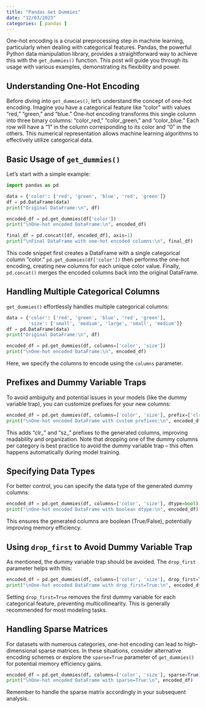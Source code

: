 ```yaml
---
title: "Pandas Get Dummies"
date: "12/03/2023"
categories: [ pandas ]
---
```



One-hot encoding is a crucial preprocessing step in machine learning, particularly when dealing with categorical features.  Pandas, the powerful Python data manipulation library, provides a straightforward way to achieve this with the `get_dummies()` function. This post will guide you through its usage with various examples, demonstrating its flexibility and power.


## Understanding One-Hot Encoding

Before diving into `get_dummies()`, let's understand the concept of one-hot encoding.  Imagine you have a categorical feature like "color" with values "red," "green," and "blue."  One-hot encoding transforms this single column into three binary columns: "color_red," "color_green," and "color_blue." Each row will have a "1" in the column corresponding to its color and "0" in the others. This numerical representation allows machine learning algorithms to effectively utilize categorical data.


## Basic Usage of `get_dummies()`

Let's start with a simple example:

```python
import pandas as pd

data = {'color': ['red', 'green', 'blue', 'red', 'green']}
df = pd.DataFrame(data)
print("Original DataFrame:\n", df)

encoded_df = pd.get_dummies(df['color'])
print("\nOne-hot encoded DataFrame:\n", encoded_df)

final_df = pd.concat([df, encoded_df], axis=1)
print("\nFinal DataFrame with one-hot encoded columns:\n", final_df)
```

This code snippet first creates a DataFrame with a single categorical column "color."  `pd.get_dummies(df['color'])` then performs the one-hot encoding, creating new columns for each unique color value. Finally, `pd.concat()` merges the encoded columns back into the original DataFrame.


## Handling Multiple Categorical Columns

`get_dummies()` effortlessly handles multiple categorical columns:

```python
data = {'color': ['red', 'green', 'blue', 'red', 'green'],
        'size': ['small', 'medium', 'large', 'small', 'medium']}
df = pd.DataFrame(data)
print("Original DataFrame:\n", df)

encoded_df = pd.get_dummies(df, columns=['color', 'size'])
print("\nOne-hot encoded DataFrame:\n", encoded_df)
```

Here, we specify the columns to encode using the `columns` parameter.


##  Prefixes and Dummy Variable Traps

To avoid ambiguity and potential issues in your models (like the dummy variable trap), you can customize prefixes for your new columns:

```python
encoded_df = pd.get_dummies(df, columns=['color', 'size'], prefix=['clr', 'sz'])
print("\nOne-hot encoded DataFrame with custom prefixes:\n", encoded_df)
```

This adds "clr_" and "sz_" prefixes to the generated columns, improving readability and organization.  Note that dropping one of the dummy columns per category is best practice to avoid the dummy variable trap – this often happens automatically during model training.


##  Specifying Data Types

For better control, you can specify the data type of the generated dummy columns:

```python
encoded_df = pd.get_dummies(df, columns=['color', 'size'], dtype=bool)
print("\nOne-hot encoded DataFrame with boolean dtype:\n", encoded_df)
```

This ensures the generated columns are boolean (True/False), potentially improving memory efficiency.


##  Using `drop_first` to Avoid Dummy Variable Trap

As mentioned, the dummy variable trap should be avoided.  The `drop_first` parameter helps with this:

```python
encoded_df = pd.get_dummies(df, columns=['color', 'size'], drop_first=True)
print("\nOne-hot encoded DataFrame with drop_first=True:\n", encoded_df)
```


Setting `drop_first=True` removes the first dummy variable for each categorical feature, preventing multicollinearity.  This is generally recommended for most modeling tasks.


## Handling Sparse Matrices

For datasets with numerous categories, one-hot encoding can lead to high-dimensional sparse matrices.  In these situations, consider alternative encoding schemes or explore the `sparse=True` parameter of `get_dummies()` for potential memory efficiency gains.

```python
encoded_df = pd.get_dummies(df, columns=['color', 'size'], sparse=True)
print("\nOne-hot encoded DataFrame with sparse=True:\n", encoded_df)
```

Remember to handle the sparse matrix accordingly in your subsequent analysis.

